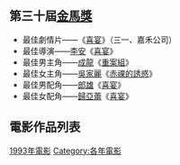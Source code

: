 {{YearTopicTOC|1993|电影}}
== 第三十屆[[金馬獎|金馬獎]] ==
* 最佳劇情片——《[[喜宴_(電影)|喜宴]]》（三一、嘉禾公司）
* 最佳導演——[[李安|李安]]《[[喜宴_(電影)|喜宴]]》
* 最佳男主角——[[成龍|成龍]]《[[重案組|重案組]]》
* 最佳女主角——[[吳家麗|吳家麗]]《[[赤祼的誘惑|赤祼的誘惑]]》
* 最佳男配角——[[郎雄|郎雄]]《[[喜宴_(電影)|喜宴]]》
* 最佳女配角——[[歸亞蕾|歸亞蕾]]《[[喜宴_(電影)|喜宴]]》

== 電影作品列表 ==
{{maincat|1993年各國或各語言電影作品列表}}

[[Category:1993年電影|]]
[[Category:各年電影|Category:各年電影]]